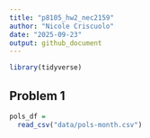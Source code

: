 ```yaml
---
title: "p8105_hw2_nec2159"
author: "Nicole Criscuolo"
date: "2025-09-23"
output: github_document
---
```


```r
library(tidyverse)
```
 
## Problem 1

```r
pols_df =
  read_csv("data/pols-month.csv")
```

